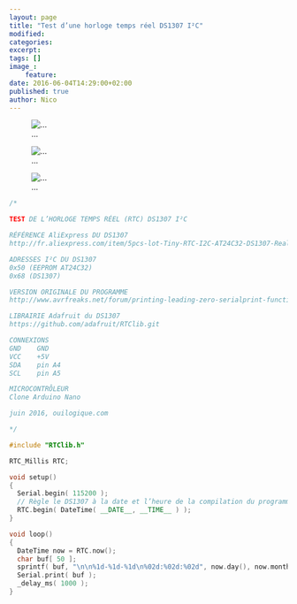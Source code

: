 ```yaml
---
layout: page
title: "Test d’une horloge temps réel DS1307 I²C"
modified:
categories:
excerpt:
tags: []
image_:
    feature:
date: 2016-06-04T14:29:00+02:00
published: true
author: Nico
---
```


![...](../../files/2016-06-04-test_horloge_temps_reel_i2c/2016-06-04-test_horloge_temps_reel_i2c_001_lowres.jpg)

![...](../../files/2016-06-04-test_horloge_temps_reel_i2c/2016-06-04-test_horloge_temps_reel_i2c_002_lowres.jpg)

![...](../../files/2016-06-04-test_horloge_temps_reel_i2c/2016-06-04-test_horloge_temps_reel_i2c_003_lowres.jpg)

```c++
/*

TEST DE L’HORLOGE TEMPS RÉEL (RTC) DS1307 I²C

RÉFÉRENCE AliExpress DU DS1307
http://fr.aliexpress.com/item/5pcs-lot-Tiny-RTC-I2C-AT24C32-DS1307-Real-Time-Clock-Module-Board-For-Arduino-With-A/32327865928.html

ADRESSES I²C DU DS1307
0x50 (EEPROM AT24C32)
0x68 (DS1307)

VERSION ORIGINALE DU PROGRAMME
http://www.avrfreaks.net/forum/printing-leading-zero-serialprint-function

LIBRAIRIE Adafruit du DS1307
https://github.com/adafruit/RTClib.git

CONNEXIONS
GND    GND
VCC    +5V
SDA    pin A4
SCL    pin A5

MICROCONTRÔLEUR
Clone Arduino Nano

juin 2016, ouilogique.com

*/

#include "RTClib.h"

RTC_Millis RTC;

void setup()
{
  Serial.begin( 115200 );
  // Règle le DS1307 à la date et l’heure de la compilation du programme
  RTC.begin( DateTime( __DATE__, __TIME__ ) );
}

void loop()
{
  DateTime now = RTC.now();
  char buf[ 50 ];
  sprintf( buf, "\n\n%1d-%1d-%1d\n%02d:%02d:%02d", now.day(), now.month(), now.year(), now.hour(), now.minute(), now.second() );
  Serial.print( buf );
  _delay_ms( 1000 );
}
```

